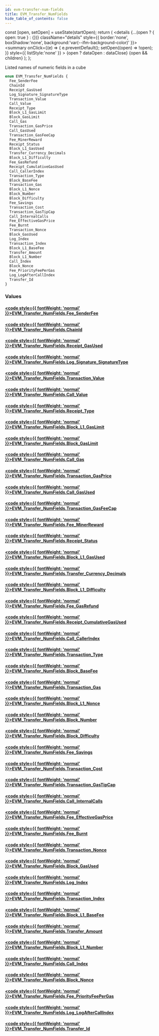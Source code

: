 ```yaml
---
id: evm-transfer-num-fields
title: EVM_Transfer_NumFields
hide_table_of_contents: false
---
```







  const [open, setOpen] = useState(startOpen);
  return (
    <details {...(open ? { open: true } : {})} className="details" style={{ border:'none', boxShadow:'none', background:'var(--ifm-background-color)' }}>
      <summary
        onClick={(e) => {
          e.preventDefault();
          setOpen((open) => !open);
        }}
        style={{ listStyle:'none' }}
      >
      {open ? dataOpen : dataClose}
      </summary>
      {open && children}
    </details>
  );
};




Listed names of numeric fields in a cube


```graphql
enum EVM_Transfer_NumFields {
  Fee_SenderFee
  ChainId
  Receipt_GasUsed
  Log_Signature_SignatureType
  Transaction_Value
  Call_Value
  Receipt_Type
  Block_L1_GasLimit
  Block_GasLimit
  Call_Gas
  Transaction_GasPrice
  Call_GasUsed
  Transaction_GasFeeCap
  Fee_MinerReward
  Receipt_Status
  Block_L1_GasUsed
  Transfer_Currency_Decimals
  Block_L1_Difficulty
  Fee_GasRefund
  Receipt_CumulativeGasUsed
  Call_CallerIndex
  Transaction_Type
  Block_BaseFee
  Transaction_Gas
  Block_L1_Nonce
  Block_Number
  Block_Difficulty
  Fee_Savings
  Transaction_Cost
  Transaction_GasTipCap
  Call_InternalCalls
  Fee_EffectiveGasPrice
  Fee_Burnt
  Transaction_Nonce
  Block_GasUsed
  Log_Index
  Transaction_Index
  Block_L1_BaseFee
  Transfer_Amount
  Block_L1_Number
  Call_Index
  Block_Nonce
  Fee_PriorityFeePerGas
  Log_LogAfterCallIndex
  Transfer_Id
}
```




### Values

#### [<code style={{ fontWeight: 'normal' }}>EVM_Transfer_NumFields.<b>Fee_SenderFee</b></code>](#) 
> 
> 

#### [<code style={{ fontWeight: 'normal' }}>EVM_Transfer_NumFields.<b>ChainId</b></code>](#) 
> 
> 

#### [<code style={{ fontWeight: 'normal' }}>EVM_Transfer_NumFields.<b>Receipt_GasUsed</b></code>](#) 
> 
> 

#### [<code style={{ fontWeight: 'normal' }}>EVM_Transfer_NumFields.<b>Log_Signature_SignatureType</b></code>](#) 
> 
> 

#### [<code style={{ fontWeight: 'normal' }}>EVM_Transfer_NumFields.<b>Transaction_Value</b></code>](#) 
> 
> 

#### [<code style={{ fontWeight: 'normal' }}>EVM_Transfer_NumFields.<b>Call_Value</b></code>](#) 
> 
> 

#### [<code style={{ fontWeight: 'normal' }}>EVM_Transfer_NumFields.<b>Receipt_Type</b></code>](#) 
> 
> 

#### [<code style={{ fontWeight: 'normal' }}>EVM_Transfer_NumFields.<b>Block_L1_GasLimit</b></code>](#) 
> 
> 

#### [<code style={{ fontWeight: 'normal' }}>EVM_Transfer_NumFields.<b>Block_GasLimit</b></code>](#) 
> 
> 

#### [<code style={{ fontWeight: 'normal' }}>EVM_Transfer_NumFields.<b>Call_Gas</b></code>](#) 
> 
> 

#### [<code style={{ fontWeight: 'normal' }}>EVM_Transfer_NumFields.<b>Transaction_GasPrice</b></code>](#) 
> 
> 

#### [<code style={{ fontWeight: 'normal' }}>EVM_Transfer_NumFields.<b>Call_GasUsed</b></code>](#) 
> 
> 

#### [<code style={{ fontWeight: 'normal' }}>EVM_Transfer_NumFields.<b>Transaction_GasFeeCap</b></code>](#) 
> 
> 

#### [<code style={{ fontWeight: 'normal' }}>EVM_Transfer_NumFields.<b>Fee_MinerReward</b></code>](#) 
> 
> 

#### [<code style={{ fontWeight: 'normal' }}>EVM_Transfer_NumFields.<b>Receipt_Status</b></code>](#) 
> 
> 

#### [<code style={{ fontWeight: 'normal' }}>EVM_Transfer_NumFields.<b>Block_L1_GasUsed</b></code>](#) 
> 
> 

#### [<code style={{ fontWeight: 'normal' }}>EVM_Transfer_NumFields.<b>Transfer_Currency_Decimals</b></code>](#) 
> 
> 

#### [<code style={{ fontWeight: 'normal' }}>EVM_Transfer_NumFields.<b>Block_L1_Difficulty</b></code>](#) 
> 
> 

#### [<code style={{ fontWeight: 'normal' }}>EVM_Transfer_NumFields.<b>Fee_GasRefund</b></code>](#) 
> 
> 

#### [<code style={{ fontWeight: 'normal' }}>EVM_Transfer_NumFields.<b>Receipt_CumulativeGasUsed</b></code>](#) 
> 
> 

#### [<code style={{ fontWeight: 'normal' }}>EVM_Transfer_NumFields.<b>Call_CallerIndex</b></code>](#) 
> 
> 

#### [<code style={{ fontWeight: 'normal' }}>EVM_Transfer_NumFields.<b>Transaction_Type</b></code>](#) 
> 
> 

#### [<code style={{ fontWeight: 'normal' }}>EVM_Transfer_NumFields.<b>Block_BaseFee</b></code>](#) 
> 
> 

#### [<code style={{ fontWeight: 'normal' }}>EVM_Transfer_NumFields.<b>Transaction_Gas</b></code>](#) 
> 
> 

#### [<code style={{ fontWeight: 'normal' }}>EVM_Transfer_NumFields.<b>Block_L1_Nonce</b></code>](#) 
> 
> 

#### [<code style={{ fontWeight: 'normal' }}>EVM_Transfer_NumFields.<b>Block_Number</b></code>](#) 
> 
> 

#### [<code style={{ fontWeight: 'normal' }}>EVM_Transfer_NumFields.<b>Block_Difficulty</b></code>](#) 
> 
> 

#### [<code style={{ fontWeight: 'normal' }}>EVM_Transfer_NumFields.<b>Fee_Savings</b></code>](#) 
> 
> 

#### [<code style={{ fontWeight: 'normal' }}>EVM_Transfer_NumFields.<b>Transaction_Cost</b></code>](#) 
> 
> 

#### [<code style={{ fontWeight: 'normal' }}>EVM_Transfer_NumFields.<b>Transaction_GasTipCap</b></code>](#) 
> 
> 

#### [<code style={{ fontWeight: 'normal' }}>EVM_Transfer_NumFields.<b>Call_InternalCalls</b></code>](#) 
> 
> 

#### [<code style={{ fontWeight: 'normal' }}>EVM_Transfer_NumFields.<b>Fee_EffectiveGasPrice</b></code>](#) 
> 
> 

#### [<code style={{ fontWeight: 'normal' }}>EVM_Transfer_NumFields.<b>Fee_Burnt</b></code>](#) 
> 
> 

#### [<code style={{ fontWeight: 'normal' }}>EVM_Transfer_NumFields.<b>Transaction_Nonce</b></code>](#) 
> 
> 

#### [<code style={{ fontWeight: 'normal' }}>EVM_Transfer_NumFields.<b>Block_GasUsed</b></code>](#) 
> 
> 

#### [<code style={{ fontWeight: 'normal' }}>EVM_Transfer_NumFields.<b>Log_Index</b></code>](#) 
> 
> 

#### [<code style={{ fontWeight: 'normal' }}>EVM_Transfer_NumFields.<b>Transaction_Index</b></code>](#) 
> 
> 

#### [<code style={{ fontWeight: 'normal' }}>EVM_Transfer_NumFields.<b>Block_L1_BaseFee</b></code>](#) 
> 
> 

#### [<code style={{ fontWeight: 'normal' }}>EVM_Transfer_NumFields.<b>Transfer_Amount</b></code>](#) 
> 
> 

#### [<code style={{ fontWeight: 'normal' }}>EVM_Transfer_NumFields.<b>Block_L1_Number</b></code>](#) 
> 
> 

#### [<code style={{ fontWeight: 'normal' }}>EVM_Transfer_NumFields.<b>Call_Index</b></code>](#) 
> 
> 

#### [<code style={{ fontWeight: 'normal' }}>EVM_Transfer_NumFields.<b>Block_Nonce</b></code>](#) 
> 
> 

#### [<code style={{ fontWeight: 'normal' }}>EVM_Transfer_NumFields.<b>Fee_PriorityFeePerGas</b></code>](#) 
> 
> 

#### [<code style={{ fontWeight: 'normal' }}>EVM_Transfer_NumFields.<b>Log_LogAfterCallIndex</b></code>](#) 
> 
> 

#### [<code style={{ fontWeight: 'normal' }}>EVM_Transfer_NumFields.<b>Transfer_Id</b></code>](#) 
> 
> 



